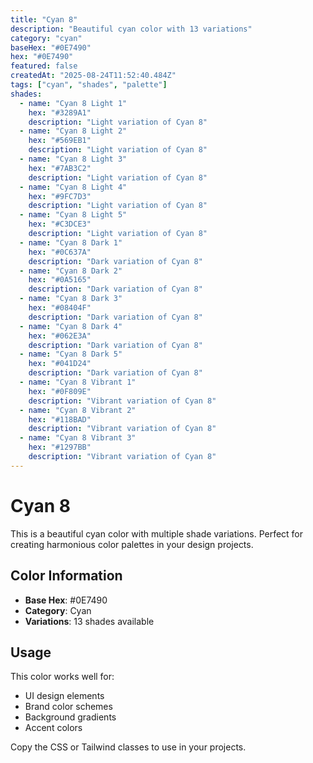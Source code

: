 ```yaml
---
title: "Cyan 8"
description: "Beautiful cyan color with 13 variations"
category: "cyan"
baseHex: "#0E7490"
hex: "#0E7490"
featured: false
createdAt: "2025-08-24T11:52:40.484Z"
tags: ["cyan", "shades", "palette"]
shades:
  - name: "Cyan 8 Light 1"
    hex: "#3289A1"
    description: "Light variation of Cyan 8"
  - name: "Cyan 8 Light 2"
    hex: "#569EB1"
    description: "Light variation of Cyan 8"
  - name: "Cyan 8 Light 3"
    hex: "#7AB3C2"
    description: "Light variation of Cyan 8"
  - name: "Cyan 8 Light 4"
    hex: "#9FC7D3"
    description: "Light variation of Cyan 8"
  - name: "Cyan 8 Light 5"
    hex: "#C3DCE3"
    description: "Light variation of Cyan 8"
  - name: "Cyan 8 Dark 1"
    hex: "#0C637A"
    description: "Dark variation of Cyan 8"
  - name: "Cyan 8 Dark 2"
    hex: "#0A5165"
    description: "Dark variation of Cyan 8"
  - name: "Cyan 8 Dark 3"
    hex: "#08404F"
    description: "Dark variation of Cyan 8"
  - name: "Cyan 8 Dark 4"
    hex: "#062E3A"
    description: "Dark variation of Cyan 8"
  - name: "Cyan 8 Dark 5"
    hex: "#041D24"
    description: "Dark variation of Cyan 8"
  - name: "Cyan 8 Vibrant 1"
    hex: "#0F809E"
    description: "Vibrant variation of Cyan 8"
  - name: "Cyan 8 Vibrant 2"
    hex: "#118BAD"
    description: "Vibrant variation of Cyan 8"
  - name: "Cyan 8 Vibrant 3"
    hex: "#1297BB"
    description: "Vibrant variation of Cyan 8"
---
```


# Cyan 8

This is a beautiful cyan color with multiple shade variations. Perfect for creating harmonious color palettes in your design projects.

## Color Information

- **Base Hex**: #0E7490
- **Category**: Cyan
- **Variations**: 13 shades available

## Usage

This color works well for:
- UI design elements
- Brand color schemes  
- Background gradients
- Accent colors

Copy the CSS or Tailwind classes to use in your projects.
